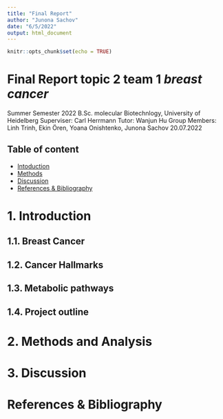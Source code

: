 ```yaml
---
title: "Final Report"
author: "Junona Sachov"
date: "6/5/2022"
output: html_document
---
```


```r
knitr::opts_chunk$set(echo = TRUE)
```

# Final Report topic 2 team 1 ***breast cancer***
Summer Semester 2022 
B.Sc. molecular Biotechnlogy, University of Heidelberg 
Superviser: Carl Herrmann
Tutor: Wanjun Hu
Group Members: Linh Trinh, Ekin Ören, Yoana Onishtenko, Junona Sachov 
20.07.2022


## Table of content 

- [Intoduction](#Introduction)
- [Methods](#Methods-and-Analysis)
- [Discussion](#Discussion)
- [References & Bibliography](#References-&-Bibliography)

# 1. Introduction

## 1.1. Breast Cancer 

## 1.2. Cancer Hallmarks 

## 1.3. Metabolic pathways 

## 1.4. Project outline


# 2. Methods and Analysis 


# 3. Discussion

# References & Bibliography
